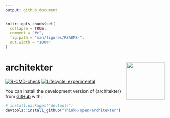```yaml
---
output: github_document
---
```


<!-- README.md is generated from README.Rmd. Please edit that file -->

```r
knitr::opts_chunk$set(
  collapse = TRUE,
  comment = "#>",
  fig.path = "man/figures/README-",
  out.width = "100%"
)
```

# architekter <img src="man/figures/hex.png" align="right" alt="" width="120" />

<!-- badges: start -->
[![R-CMD-check](https://github.com/ThinkR-open/architekter/workflows/R-CMD-check/badge.svg)](https://github.com/ThinkR-open/architekter/actions)
[![Lifecycle: experimental](https://img.shields.io/badge/lifecycle-experimental-orange.svg)](https://lifecycle.r-lib.org/articles/stages.html#experimental)
<!-- badges: end -->

You can install the development version of {architekter} from [GitHub](https://github.com/) with:

``` r
# install.packages("devtools")
devtools::install_github("ThinkR-open/architekter")
```

